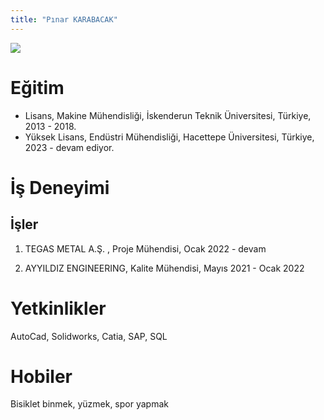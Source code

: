 ```yaml
---
title: "Pınar KARABACAK"
---
```


![](images/pinar.jpg)

# Eğitim

-   Lisans, Makine Mühendisliği, İskenderun Teknik Üniversitesi, Türkiye, 2013 - 2018.
-   Yüksek Lisans, Endüstri Mühendisliği, Hacettepe Üniversitesi, Türkiye, 2023 - devam ediyor.

# İş Deneyimi

## İşler

1.  TEGAS METAL A.Ş. , Proje Mühendisi, Ocak 2022 - devam

2.  AYYILDIZ ENGINEERING, Kalite Mühendisi, Mayıs 2021 - Ocak 2022

# Yetkinlikler

AutoCad, Solidworks, Catia, SAP, SQL

# Hobiler

Bisiklet binmek, yüzmek, spor yapmak
